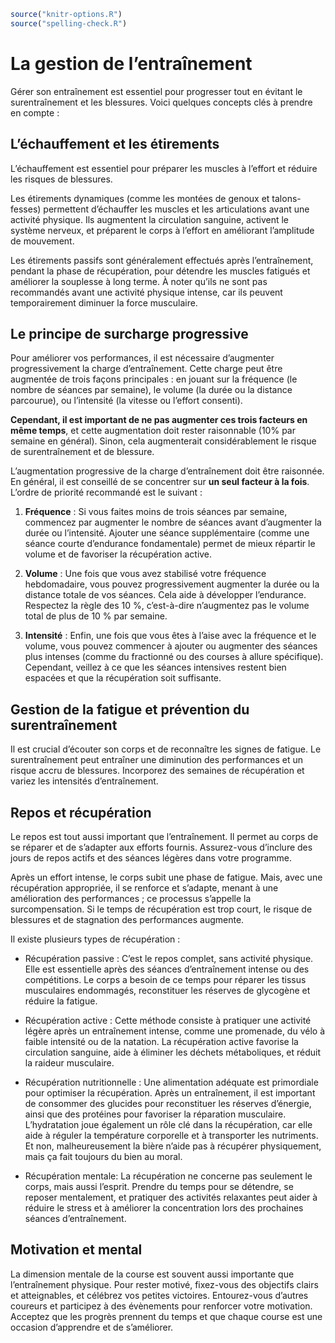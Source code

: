 ```r
source("knitr-options.R")
source("spelling-check.R")
```

# La gestion de l'entraînement {-}

Gérer son entraînement est essentiel pour progresser tout en évitant le surentraînement et les blessures.
Voici quelques concepts clés à prendre en compte :

## L'échauffement et les étirements {-}

L'échauffement est essentiel pour préparer les muscles à l'effort et réduire les risques de blessures.

Les étirements dynamiques (comme les montées de genoux et talons-fesses) permettent d'échauffer les muscles et les articulations avant une activité physique. Ils augmentent la circulation sanguine, activent le système nerveux, et préparent le corps à l'effort en améliorant l'amplitude de mouvement.

Les étirements passifs sont généralement effectués après l'entraînement, pendant la phase de récupération, pour détendre les muscles fatigués et améliorer la souplesse à long terme. À noter qu'ils ne sont pas recommandés avant une activité physique intense, car ils peuvent temporairement diminuer la force musculaire.

## Le principe de surcharge progressive {-}

Pour améliorer vos performances, il est nécessaire d'augmenter progressivement la charge d'entraînement.
Cette charge peut être augmentée de trois façons principales : en jouant sur la fréquence (le nombre de séances par semaine),
le volume (la durée ou la distance parcourue), ou l'intensité (la vitesse ou l'effort consenti).

**Cependant, il est important de ne pas augmenter ces trois facteurs en même temps**, et cette augmentation doit rester raisonnable (10% par semaine en général).
Sinon, cela augmenterait considérablement le risque de surentraînement et de blessure.

L'augmentation progressive de la charge d'entraînement doit être raisonnée.
En général, il est conseillé de se concentrer sur **un seul facteur à la fois**.
L'ordre de priorité recommandé est le suivant :

1. **Fréquence** : Si vous faites moins de trois séances par semaine, commencez par augmenter le nombre de séances
avant d'augmenter la durée ou l'intensité. Ajouter une séance supplémentaire (comme une séance courte d'endurance fondamentale) permet de mieux répartir le volume et de favoriser la récupération active.

2. **Volume** : Une fois que vous avez stabilisé votre fréquence hebdomadaire, vous pouvez progressivement augmenter
la durée ou la distance totale de vos séances. Cela aide à développer l'endurance. Respectez la règle des 10 %,
c'est-à-dire n'augmentez pas le volume total de plus de 10 % par semaine.

3. **Intensité** : Enfin, une fois que vous êtes à l'aise avec la fréquence et le volume, vous pouvez commencer
à ajouter ou augmenter des séances plus intenses (comme du fractionné ou des courses à allure spécifique).
Cependant, veillez à ce que les séances intensives restent bien espacées et que la récupération soit suffisante.


## Gestion de la fatigue et prévention du surentraînement {-}

Il est crucial d'écouter son corps et de reconnaître les signes de fatigue.
Le surentraînement peut entraîner une diminution des performances et un risque accru de blessures.
Incorporez des semaines de récupération et variez les intensités d'entraînement.

## Repos et récupération {-}

Le repos est tout aussi important que l'entraînement.
Il permet au corps de se réparer et de s'adapter aux efforts fournis.
Assurez-vous d'inclure des jours de repos actifs et des séances légères dans votre programme.

Après un effort intense, le corps subit une phase de fatigue. 
Mais, avec une récupération appropriée, il se renforce et s'adapte, menant à une amélioration des performances ; ce processus s'appelle la surcompensation.
Si le temps de récupération est trop court, le risque de blessures et de stagnation des performances augmente.

Il existe plusieurs types de récupération :

- Récupération passive : C'est le repos complet, sans activité physique.
Elle est essentielle après des séances d'entraînement intense ou des compétitions.
Le corps a besoin de ce temps pour réparer les tissus musculaires endommagés,
reconstituer les réserves de glycogène et réduire la fatigue.

- Récupération active : Cette méthode consiste à pratiquer une activité légère après un entraînement intense,
comme une promenade, du vélo à faible intensité ou de la natation.
La récupération active favorise la circulation sanguine,
aide à éliminer les déchets métaboliques, et réduit la raideur musculaire.

- Récupération nutritionnelle : Une alimentation adéquate est primordiale pour optimiser la récupération.
Après un entraînement, il est important de consommer des glucides pour reconstituer les réserves d'énergie,
ainsi que des protéines pour favoriser la réparation musculaire.
L'hydratation joue également un rôle clé dans la récupération,
car elle aide à réguler la température corporelle et à transporter les nutriments.
Et non, malheureusement la bière n'aide pas à récupérer physiquement, mais ça fait toujours du bien au moral.

- Récupération mentale: La récupération ne concerne pas seulement le corps, mais aussi l'esprit.
Prendre du temps pour se détendre, se reposer mentalement,
et pratiquer des activités relaxantes peut aider à réduire le stress
et à améliorer la concentration lors des prochaines séances d'entraînement.


## Motivation et mental {-}

La dimension mentale de la course est souvent aussi importante que l'entraînement physique.
Pour rester motivé, fixez-vous des objectifs clairs et atteignables, et célébrez vos petites victoires.
Entourez-vous d'autres coureurs et participez à des évènements pour renforcer votre motivation.
Acceptez que les progrès prennent du temps et que chaque course est une occasion d'apprendre et de s'améliorer.
